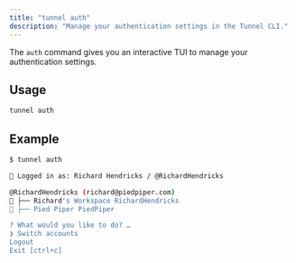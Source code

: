 ```yaml
---
title: "tunnel auth"
description: "Manage your authentication settings in the Tunnel CLI."
---
```


The `auth` command gives you an interactive TUI to manage your authentication settings.

## Usage

```bash
tunnel auth
```

## Example

```bash
$ tunnel auth

💾 Logged in as: Richard Hendricks / @RichardHendricks

@RichardHendricks (richard@piedpiper.com)
💫 ├── Richard's Workspace RichardHendricks
💫 ├── Pied Piper PiedPiper

? What would you like to do? …
❯ Switch accounts
Logout
Exit [ctrl+c]

```
